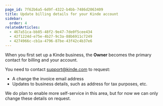 ```yaml
---
page_id: 7f62b6a5-6d9f-4322-b4bb-7486d2063409
title: Update billing details for your Kinde account
sidebar:
  order: 4
relatedArticles:
  - 467a51ca-bb85-48f2-9e47-7de0f5cee434
  - 42f1224d-e75e-4b27-9c3a-88b6911c7249
  - 4274966c-cb1a-4796-87be-43f42c4b37e6
---
```


When you first set up a Kinde business, the **Owner** becomes the primary contact for billing and your account. 

You need to contact support@kinde.com to request:
- A change the invoice email address
- Updates to business details, such as address for tax purposes, etc.

We do plan to enable more self-service in this area, but for now we can only change these details on request.
